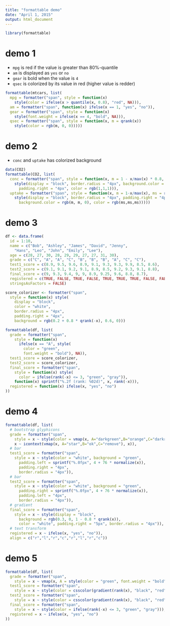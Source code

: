 ```yaml
---
title: "formattable demo"
date: "April 1, 2015"
output: html_document
---
```


```r
library(formattable)
```

# demo 1

* `mpg` is red if the value is greater than 80%-quantile
* `am` is displayed as `yes` or `no`
* `gear` is bold when the value is `4`
* `qsec` is colorized by its value in red (higher value is redder)

```r
formattable(mtcars, list(
  mpg = formatter("span", style = function(x)
    style(color = ifelse(x > quantile(x, 0.8), "red", NA))),
  am = formatter("span", function(x) ifelse(x == 1, "yes", "no")),
  gear = formatter("span", style = function(x)
    style(font.weight = ifelse(x == 4, "bold", NA))),
  qsec = formatter("span", style = function(x, m = qrank(x))
    style(color = rgb(m, 0, 0)))))
```

# demo 2

* `conc` and `uptake` has colorized background

```r
data(CO2)
formattable(CO2, list(
  conc = formatter("span", style = function(x, m = 1 - x/max(x) * 0.8, ms = round(1-m)) 
    style(display = "block", border.radius = "4px", background.color = rgb(0, m, 0),
      padding.right = "4px", color = rgb(1,1,1))),
  uptake = formatter("span", style = function(x, m = 1-x/max(x), ms = round(1-m))
    style(display = "block", border.radius = "4px", padding.right = "4px",
      background.color = rgb(m, m, 0), color = rgb(ms,ms,ms)))))
```

# demo 3

```r
df <- data.frame(
  id = 1:10,
  name = c("Bob", "Ashley", "James", "David", "Jenny", 
    "Hans", "Leo", "John", "Emily", "Lee"), 
  age = c(28, 27, 30, 28, 29, 29, 27, 27, 31, 30),
  grade = c("C", "A", "A", "C", "B", "B", "B", "A", "C", "C"),
  test1_score = c(8.9, 9.5, 9.6, 8.9, 9.1, 9.3, 9.3, 9.9, 8.5, 8.6),
  test2_score = c(9.1, 9.1, 9.2, 9.1, 8.9, 8.5, 9.2, 9.3, 9.1, 8.8),
  final_score = c(9, 9.3, 9.4, 9, 9, 8.9, 9.25, 9.6, 8.8, 8.7),
  registered = c(TRUE, FALSE, TRUE, FALSE, TRUE, TRUE, TRUE, FALSE, FALSE, FALSE),
  stringsAsFactors = FALSE)

score_colorizer <- formatter("span", 
  style = function(x) style(
    display = "block", 
    color = "white", 
    border.radius = "4px",
    padding.right = "4px",
    background = rgb(0.2 + 0.8 * qrank(-x), 0.6, 0)))

formattable(df, list(
  grade = formatter("span",
    style = function(x) 
      ifelse(x == "A", style(
        color = "green", 
        font.weight = "bold"), NA)),
  test1_score = score_colorizer,
  test2_score = score_colorizer,
  final_score = formatter("span",
    style = function(x) style(
      color = ifelse(rank(-x) <= 3, "green", "gray")),
    function(x) sprintf("%.2f (rank: %02d)", x, rank(-x))),
  registered = function(x) ifelse(x, "yes", "no")
))
```

# demo 4

```r
formattable(df, list(
  # bootstrap glyphicons
  grade = formatter("span", 
    style = x ~ style(color = vmap(x, A="darkgreen",B="orange",C="darkred")), 
    x ~ icontext(vmap(x, A="star",B="ok",C="remove"), x)),
  # bar
  test1_score = formatter("span", 
    style = x ~ style(color = "white", background = "green", 
      padding.left = sprintf("%.0fpx", 4 + 76 * normalize(x)),
      padding.right = "4px",
      border.radius = "4px")),
  # bar
  test2_score = formatter("span", 
    style = x ~ style(color = "white", background = "green", 
      padding.right = sprintf("%.0fpx", 4 + 76 * normalize(x)),
      padding.left = "4px",
      border.radius = "4px")),
  # gradient
  final_score = formatter("span", 
    style = x ~ style(display = "block",
      background = rgb(0.3, 0, 1 - 0.8 * qrank(x)),
      color = "white", padding.right = "5px", border.radius = "4px")),
  # text transform
  registered = x ~ ifelse(x, "yes", "no")),
  align = c("r","l","r","c","r","l","r","c"))
```

# demo 5

```r
formattable(df, list(
  grade = formatter("span",
    style = x ~ vmap(x, A = style(color = "green", font.weight = "bold"), NA)),
  test1_score = formatter("span",
    style = x ~ style(color = csscolor(gradient(rank(x), "black", "red")))),
  test2_score = formatter("span",
    style = x ~ style(color = csscolor(gradient(rank(x), "black", "red")))),
  final_score = formatter("span",
    style = x ~ style(color = ifelse(rank(-x) <= 3, "green", "gray"))),
  registered = x ~ ifelse(x, "yes", "no")
))
```


